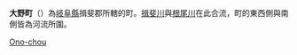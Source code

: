 {{Otheruses|subject=位於[[日本|日本]][[岐阜縣|岐阜縣]]的一個[[城鎮|城鎮]]|other=其他同名的行政區劃|大野町 (消歧義)}}
{{unreferenced|time=2013-04-28T11:05:22+00:00}}
{{日本町村|
自治體名=大野|
町村=町|
圖像=[[File:Kiburi_Jinjya01.jpg|240px]]|
圖像說明=[[來振神社|來振神社]]|
町村章=|
日文原名=大野町|
平假名=おおのちょう|
羅馬字拼音=Ōno-chō|
都道府縣=岐阜縣|
支廳=|
郡=揖斐郡|
編號=21403-5|
面積=34.18|
邊界未定=|
人口=23,841|
統計時間=2007年6月1日 |
自治體=[[瑞穗市|瑞穗市]]、[[本巢市|本巢市]]、[[神戶町|神戶町]]、[[揖斐川町|揖斐川町]]、[[池田町_(岐阜縣)|池田町]]|
樹=|
花=杜鵑、玫瑰|
其他象徵物=|
其他象徵=|
郵遞區號=501-0592|
所在地=揖斐郡大野町大字大野80番地 |
電話號碼=585-34-1111|
外部連結=http://www.town-ono.jp/ |
經度= |
緯度= |
地圖=[[File:Ono_in_Gifu_Prefecture.png|250px]]|
參考資料= |
}}
'''大野町'''（{{jpn|j=大野町|hg=おおのちょう|rm=Ōno chō|f=y}}）為[[岐阜縣|岐阜縣]]揖斐郡所轄的町。[[揖斐川|揖斐川]]與[[根尾川|根尾川]]在此合流，町的東西側與南側皆為河流所圍。

{{岐阜縣}}

{{Authority control}}
[[Category:岐阜縣的市町村|Ono-chou]]